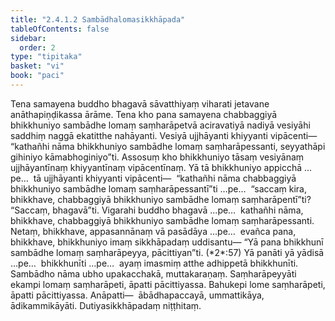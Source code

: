 ```yaml
---
title: "2.4.1.2 Sambādhalomasikkhāpada"
tableOfContents: false
sidebar:
  order: 2
type: "tipitaka"
basket: "vi"
book: "paci"
---
```



<DynamicBreadcrumb />

<Division number="798" book="paci" e="ch" v="2" p="341">

<Paragraph number="2579" book="paci">
Tena samayena buddho bhagavā sāvatthiyaṃ viharati jetavane anāthapiṇḍikassa ārāme. Tena kho pana samayena chabbaggiyā bhikkhuniyo sambādhe lomaṃ saṃharāpetvā aciravatiyā nadiyā vesiyāhi saddhiṃ naggā ekatitthe nahāyanti. Vesiyā ujjhāyanti khiyyanti vipācenti—  “kathañhi nāma bhikkhuniyo sambādhe lomaṃ saṃharāpessanti, seyyathāpi gihiniyo kāmabhoginiyo”ti.
</Paragraph>

<Paragraph number="2580" book="paci">
Assosuṃ kho bhikkhuniyo tāsaṃ vesiyānaṃ ujjhāyantīnaṃ khiyyantīnaṃ vipācentīnaṃ. Yā tā bhikkhuniyo appicchā …pe…  tā ujjhāyanti khiyyanti vipācenti—  “kathañhi nāma chabbaggiyā bhikkhuniyo sambādhe lomaṃ saṃharāpessantī”ti …pe…  “saccaṃ kira, bhikkhave, chabbaggiyā bhikkhuniyo sambādhe lomaṃ saṃharāpentī”ti? “Saccaṃ, bhagavā”ti. Vigarahi buddho bhagavā …pe…  kathañhi nāma, bhikkhave, chabbaggiyā bhikkhuniyo sambādhe lomaṃ saṃharāpessanti. Netaṃ, bhikkhave, appasannānaṃ vā pasādāya …pe…  evañca pana, bhikkhave, bhikkhuniyo imaṃ sikkhāpadaṃ uddisantu—
</Paragraph>

</Division>
<Division number="799" book="paci" e="ch" v="2" p="341">

<Paragraph number="2581" book="paci">
<Emphasis>“Yā pana bhikkhunī sambādhe lomaṃ saṃharāpeyya, pācittiyan”</Emphasis>ti. (*2*:<Emphasis>57</Emphasis>)
</Paragraph>

</Division>
<Division number="800" book="paci" e="ch" v="2" p="341">

<Paragraph number="2582" book="paci">
<Emphasis>Yā panā</Emphasis>ti yā yādisā …pe…  <Emphasis>bhikkhunī</Emphasis>ti …pe…  ayaṃ imasmiṃ atthe adhippetā bhikkhunīti.
</Paragraph>

<Paragraph number="2583" book="paci">
<Emphasis>Sambādho</Emphasis> nāma ubho upakacchakā, muttakaraṇaṃ.
</Paragraph>

<Paragraph number="2584" book="paci">
<Emphasis>Saṃharāpeyyā</Emphasis>ti ekampi lomaṃ saṃharāpeti, āpatti pācittiyassa. Bahukepi lome saṃharāpeti, āpatti pācittiyassa.
</Paragraph>

</Division>
<Division number="801" book="paci" e="ch" v="2" p="341">

<Paragraph number="2585" book="paci">
Anāpatti—  ābādhapaccayā, ummattikāya, ādikammikāyāti.

</Paragraph>
</Division>

<Paragraph number="2586" type="center" book="paci">
Dutiyasikkhāpadaṃ niṭṭhitaṃ.
</Paragraph>